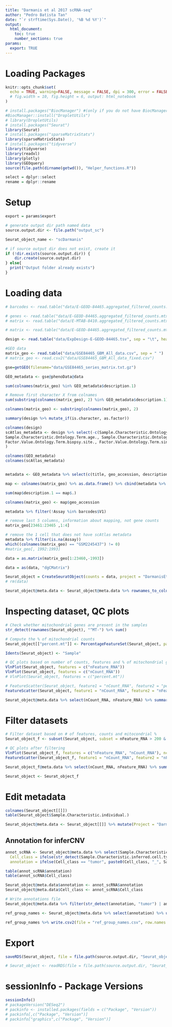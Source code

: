 ---
title: "Darmanis et al 2017 scRNA-seq"
author: "Pedro Batista Tan"
date: "`r strftime(Sys.Date(), '%B %d %Y')`"
output: 
  html_document:
    toc: true
    number_sections: true
params:
  export: TRUE
---
# Loading Packages
```{r setup, include=FALSE}
knitr::opts_chunk$set(
  echo = TRUE, warning=FALSE, message = FALSE, dpi = 300, error = FALSE
  # fig.width = 10, fig.height = 6, output: html_notebook
)

# install.packages("BiocManager") #(only if you do not have BiocManager)
#BiocManager::install("DropletUtils")
# library(DropletUtils)
# install.packages("Seurat")
library(Seurat)
# install.packages("sparseMatrixStats")
library(sparseMatrixStats)
# install.packages("tidyverse")
library(tidyverse)
library(readxl)
library(plotly)
library(GEOquery)
source(file.path(dirname(getwd()), "Helper_functions.R"))

select = dplyr::select
rename = dplyr::rename
```


# Setup
```{r Setup}
export = params$export

# generate output dir path named data
source.output.dir <- file.path("output_sc")

Seurat_object_name <- "scDarmanis"

# if source output dir does not exist, create it
if (!dir.exists(source.output.dir)) {
    dir.create(source.output.dir)
} else{
  print("Output folder already exists")
}

```

# Loading data
```{r}
# barcodes <- read.table("data/E-GEOD-84465.aggregated_filtered_counts.mtx_cols")

# genes <- read.table("data/E-GEOD-84465.aggregated_filtered_counts.mtx_rows")
# matrix <- read.table("data/E-MTAB-8410.aggregated_filtered_counts.mtx", sep = "\ ", header = TRUE, fill = TRUE)

# matrix <- read.table("data/E-GEOD-84465.aggregated_filtered_counts.mtx", sep = "\ ", skip = 2)

design <- read.table("data/ExpDesign-E-GEOD-84465.tsv", sep = "\t", header = TRUE)

#GEO data
matrix_geo <- read.table("data/GSE84465_GBM_All_data.csv", sep = " ")
# matrix_geo <- read.csv2("data/GSE84465_GBM_All_data_fixed.csv")

gse=getGEO(filename="data/GSE84465_series_matrix.txt.gz")

GEO_metadata <- gse@phenoData@data
```


```{r}
sum(colnames(matrix_geo) %in% GEO_metadata$description.1)

# Remove first character X from colnames
sum(substring(colnames(matrix_geo), 2) %in% GEO_metadata$description.1)

colnames(matrix_geo) <- substring(colnames(matrix_geo), 2)

```

```{r}
summary(design %>% mutate_if(is.character, as.factor))
```

```{r}
colnames(design)
scAtlas_metadata <- design %>% select(-c(Sample.Characteristic.Ontology.Term.organism., Sample.Characteristic.Ontology.Term.individual.,
Sample.Characteristic.Ontology.Term.age., Sample.Characteristic.Ontology.Term.biopsy.site., Sample.Characteristic.Ontology.Term.individual., Sample.Characteristic.Ontology.Term.organism.part., Sample.Characteristic.Ontology.Term.immunophenotype., Sample.Characteristic.Ontology.Term.single.cell.quality., Factor.Value.Ontology.Term.inferred.cell.type...ontology.labels., Factor.Value.Ontology.Term.single.cell.identifier.,
Factor.Value.Ontology.Term.biopsy.site., Factor.Value.Ontology.Term.single.cell.identifier.)
)

colnames(GEO_metadata)
colnames(scAtlas_metadata)


metadata <- GEO_metadata %>% select(c(title, geo_accession, description.1, 'cell type:ch1', 'diagnosis:ch1', 'neoplastic:ch1', 'patient id:ch1', 'tissue:ch1')) %>% left_join(scAtlas_metadata %>% mutate(title = Factor.Value.single.cell.identifier.), by = "title")
```


```{r}
map <- colnames(matrix_geo) %>% as.data.frame() %>% cbind(metadata %>% select(description.1, title, Assay, geo_accession))

sum(map$description.1 == map$.)
```
```{r}
colnames(matrix_geo) <- map$geo_accession

metadata %>% filter(!Assay %in% barcodes$V1)

# remove last 5 columns, information about mapping, not gene counts
matrix_geo[23461:23465 ,1:4]

# remove the 1 cell that does not have scAtlas metadata
metadata %>% filter(is.na(Assay))
which((colnames(matrix_geo) == "GSM2245437") != 0)
#matrix_geo[, 1992:1993]

data = as.matrix(matrix_geo[1:23460,-1993])

data = as(data, "dgCMatrix")
```

```{r}
Seurat_object = CreateSeuratObject(counts = data, project = "DarmanisEtAl2017")
# rm(data)

Seurat_object@meta.data <- Seurat_object@meta.data %>% rownames_to_column("geo_accession") %>% left_join(metadata, by="geo_accession") %>% column_to_rownames("geo_accession")

```

# Inspecting dataset, QC plots
```{r}
# Check whether mitochondrial genes are present in the samples
str_detect(rownames(Seurat_object), "^MT-") %>% sum()
```

```{r}
# Compute the % of mitochondrial counts
Seurat_object[["percent.mt"]] <- PercentageFeatureSet(Seurat_object, pattern = "^MT-") %>% mutate_all(~replace(., is.na(.), 0))

```

```{r}
Idents(Seurat_object) <- "Sample"

# QC plots based on number of counts, features and % of mitochondrial genes
VlnPlot(Seurat_object, features = c("nFeature_RNA"))
VlnPlot(Seurat_object, features = c("nCount_RNA"))
# VlnPlot(Seurat_object, features = c("percent.mt"))

# FeatureScatter(Seurat_object, feature1 = "nCount_RNA", feature2 = "percent.mt")
FeatureScatter(Seurat_object, feature1 = "nCount_RNA", feature2 = "nFeature_RNA")

Seurat_object@meta.data %>% select(nCount_RNA, nFeature_RNA) %>% summary()
```

# Filter datasets
```{r}
# Filter dataset based on # of features, counts and mitocondrial %
Seurat_object_f <- subset(Seurat_object, subset = nFeature_RNA > 200 & nCount_RNA > 1000)
```

```{r}
# QC plots after filtering
VlnPlot(Seurat_object_f, features = c("nFeature_RNA", "nCount_RNA"), ncol = 2)
FeatureScatter(Seurat_object_f, feature1 = "nCount_RNA", feature2 = "nFeature_RNA")

Seurat_object_f@meta.data %>% select(nCount_RNA, nFeature_RNA) %>% summary()

```

```{r}
Seurat_object <- Seurat_object_f
```

# Edit metadata
```{r}
colnames(Seurat_object[[]])
table(Seurat_object$Sample.Characteristic.individual.)
```

```{r}
Seurat_object@meta.data <- Seurat_object[[]] %>% mutate(Project = "DarmanisEtAl2017", Sample = Sample.Characteristic.individual.)
```

## Annotation for inferCNV
```{r}
annot_scRNA <- Seurat_object@meta.data %>% select(Sample.Characteristic.individual., Sample.Characteristic.inferred.cell.type...ontology.labels.) %>% mutate(
  Cell_class = ifelse(str_detect(Sample.Characteristic.inferred.cell.type...ontology.labels., "neoplastic"), "tumor", Sample.Characteristic.inferred.cell.type...ontology.labels.),
  annotation = ifelse(Cell_class == "tumor", paste0(Cell_class, "_", Sample.Characteristic.individual.), Cell_class))

table(annot_scRNA$annotation)
table(annot_scRNA$Cell_class)

Seurat_object@meta.data$annotation <- annot_scRNA$annotation
Seurat_object@meta.data$Cell_class <- annot_scRNA$Cell_class

# Write annotations file
Seurat_object@meta.data %>% filter(str_detect(annotation, "tumor") | annotation %in% c("oligodendrocyte", "astrocyte", "oligodendrocyte precursor cell")) %>% select(annotation) %>% rownames_to_column("sample_id") %>% write.table(file = "cellAnnotations.txt", sep = "\t", row.names = FALSE, col.names = FALSE)

ref_group_names <- Seurat_object@meta.data %>% select(annotation) %>% unique() %>% filter(annotation %in% c("oligodendrocyte", "astrocyte", "oligodendrocyte precursor cell"))

ref_group_names %>% write.csv2(file = "ref_group_names.csv", row.names = FALSE)
```

# Export
```{r}
saveRDS(Seurat_object, file = file.path(source.output.dir, "Seurat_object.rds"))

# Seurat_object <- readRDS(file = file.path(source.output.dir, "Seurat_object.rds"))
```

# sessionInfo - Package Versions
```{r}
sessionInfo()
# packageVersion("DESeq2")
# packinfo <- installed.packages(fields = c("Package", "Version"))
# packinfo[,c("Package", "Version")]
# packinfo["graphics",c("Package", "Version")]

```



